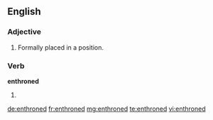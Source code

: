 ==English==
===Adjective===
{{en-adj|-}}

#Formally placed in a position.

===Verb===
'''enthroned'''

#{{past of|[[enthrone]]}}

[[de:enthroned]]
[[fr:enthroned]]
[[mg:enthroned]]
[[te:enthroned]]
[[vi:enthroned]]
